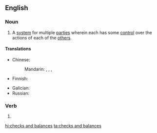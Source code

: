 ==English==
{{wikipedia}}

===Noun===
{{en-plural noun|[[check]]s [[and]] [[balance]]s}}

# {{label|en|idiomatic|politics}} A [[system]] for multiple [[party|parties]] wherein each has some [[control]] over the actions of each of the [[other]]s.

====Translations====
{{trans-top|system for balancing the powers between branches of government}}
* Chinese:
*: Mandarin: {{t|cmn|[[政府]][[機關]][[彼此]][[之間]][[的]][[相互]][[制衡]]|sc=Hani}}, {{t|cmn|[[政府]][[机关]][[彼此]][[之间]][[的]][[相互]][[制衡]]|tr=zhèngfǔ jīguān bǐcǐ zhījiān de xiānghù zhìhéng|sc=Hani}}, {{t|cmn|[[權力]][[制衡]]|sc=Hani}}, {{t|cmn|[[权力]][[制衡]]|tr=quánlì zhìhéng|sc=Hani}}
* Finnish: {{t|fi|[[vallan]] [[tasapainotus]]}}
{{trans-mid}}
* Galician: {{t|gl|pesos e contrapesos|m-p}}
* Russian: {{t|ru|систе́ма сде́ржек и противове́сов|f}}
{{trans-bottom}}

===Verb===
{{head|en|verb form}}

# {{en-third-person singular of|check and balance}}

[[hi:checks and balances]]
[[ta:checks and balances]]